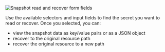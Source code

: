 ![Snapshot read and recover form fields](/img/ui-secret-recovery-fields.png)
	
Use the available selectors and input fields to find the secret you want to read or recover. Once
you selected, you can:
	
- view the snapshot data as key/value pairs or as a JSON object
- recover to the original resource path
- recover the original resource to a new path